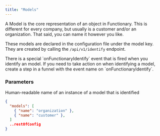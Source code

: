 ```yaml
---
title: "Models"
---
```


A Model is the core representation of an object in Functionary. This is different for every company,
but usually is a customer and/or an organization. That said, you can name it however you like.

These models are declared in the configuration file under the model key. They are created by
calling the `/api/v1/identify` endpoint.

<Info>
  There is a special `onFunctionaryIdentify` event that is fired when you
  identify an model. If you need to take action on when identifying a model,
  create a step in a funnel with the event name on `onFunctionaryIdentify`.
</Info>

### Parameters

<ParamField body="name" type="string" required>
  Human-readable name of an instance of a model that is identified
</ParamField>

```json Model Example
{
  "models": [
    { "name": "organization" },
    { "name": "customer" },
  ]
  ..restOfConfig
}

```
